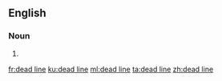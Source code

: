 ==English==

===Noun===
{{en-noun}}

# {{misspelling of|deadline|lang=en}}

[[fr:dead line]]
[[ku:dead line]]
[[ml:dead line]]
[[ta:dead line]]
[[zh:dead line]]
